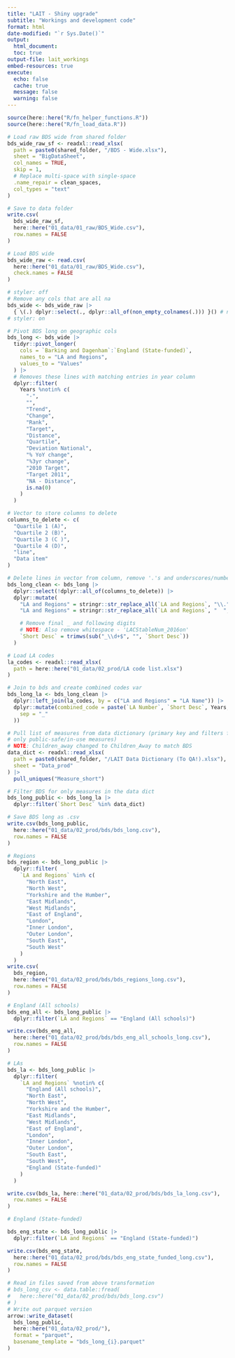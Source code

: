 ```yaml
---
title: "LAIT - Shiny upgrade"
subtitle: "Workings and development code"
format: html
date-modified: "`r Sys.Date()`"
output:
  html_document:
  toc: true
output-file: lait_workings
embed-resources: true
execute:
  echo: false
  cache: true
  message: false
  warning: false
---
```



```r
source(here::here("R/fn_helper_functions.R"))
source(here::here("R/fn_load_data.R"))
```


```r
# Load raw BDS wide from shared folder
bds_wide_raw_sf <- readxl::read_xlsx(
  path = paste0(shared_folder, "/BDS - Wide.xlsx"),
  sheet = "BigDataSheet",
  col_names = TRUE,
  skip = 1,
  # Replace multi-space with single-space
  .name_repair = clean_spaces,
  col_types = "text"
)

# Save to data folder
write.csv(
  bds_wide_raw_sf,
  here::here("01_data/01_raw/BDS_Wide.csv"),
  row.names = FALSE
)
```


```r
# Load BDS wide
bds_wide_raw <- read.csv(
  here::here("01_data/01_raw/BDS_Wide.csv"),
  check.names = FALSE
)

# styler: off
# Remove any cols that are all na
bds_wide <- bds_wide_raw |>
  { \(.) dplyr::select(., dplyr::all_of(non_empty_colnames(.))) }() # nolint: brace
# styler: on
```


```r
# Pivot BDS long on geographic cols
bds_long <- bds_wide |>
  tidyr::pivot_longer(
    cols = `Barking and Dagenham`:`England (State-funded)`,
    names_to = "LA and Regions",
    values_to = "Values"
  ) |>
  # Removes these lines with matching entries in year column
  dplyr::filter(
    Years %notin% c(
      "-",
      "",
      "Trend",
      "Change",
      "Rank",
      "Target",
      "Distance",
      "Quartile",
      "Deviation National",
      "% YoY change",
      "%3yr change",
      "2010 Target",
      "Target 2011",
      "NA - Distance",
      is.na(0)
    )
  )
```


```r
# Vector to store columns to delete
columns_to_delete <- c(
  "Quartile 1 (A)",
  "Quartile 2 (B)",
  "Quartile 3 (C )",
  "Quartile 4 (D)",
  "line",
  "Data item"
)

# Delete lines in vector from column, remove '.'s and underscores/number
bds_long_clean <- bds_long |>
  dplyr::select(!dplyr::all_of(columns_to_delete)) |>
  dplyr::mutate(
    "LA and Regions" = stringr::str_replace_all(`LA and Regions`, "\\.", " "),
    "LA and Regions" = stringr::str_replace_all(`LA and Regions`, "  ", "\\. "),

    # Remove final _ and following digits
    # NOTE: Also remove whitespace - 'LACStableNum_2016on'
    `Short Desc` = trimws(sub("_\\d+$", "", `Short Desc`))
  )
```


```r
# Load LA codes
la_codes <- readxl::read_xlsx(
  path = here::here("01_data/02_prod/LA code list.xlsx")
)

# Join to bds and create combined codes var
bds_long_la <- bds_long_clean |>
  dplyr::left_join(la_codes, by = c("LA and Regions" = "LA Name")) |>
  dplyr::mutate(combined_code = paste(`LA Number`, `Short Desc`, Years,
    sep = "_"
  ))
```


```r
# Pull list of measures from data dictionary (primary key and filters for
# only public-safe/in-use measures)
# NOTE: Children_away changed to Children_Away to match BDS
data_dict <- readxl::read_xlsx(
  path = paste0(shared_folder, "/LAIT Data Dictionary (To QA!).xlsx"),
  sheet = "Data_prod"
) |>
  pull_uniques("Measure_short")

# Filter BDS for only measures in the data dict
bds_long_public <- bds_long_la |>
  dplyr::filter(`Short Desc` %in% data_dict)
```


```r
# Save BDS long as .csv
write.csv(bds_long_public,
  here::here("01_data/02_prod/bds/bds_long.csv"),
  row.names = FALSE
)
```


```r
# Regions
bds_region <- bds_long_public |>
  dplyr::filter(
    `LA and Regions` %in% c(
      "North East",
      "North West",
      "Yorkshire and the Humber",
      "East Midlands",
      "West Midlands",
      "East of England",
      "London",
      "Inner London",
      "Outer London",
      "South East",
      "South West"
    )
  )
write.csv(
  bds_region,
  here::here("01_data/02_prod/bds/bds_regions_long.csv"),
  row.names = FALSE
)

# England (All schools)
bds_eng_all <- bds_long_public |>
  dplyr::filter(`LA and Regions` == "England (All schools)")

write.csv(bds_eng_all,
  here::here("01_data/02_prod/bds/bds_eng_all_schools_long.csv"),
  row.names = FALSE
)

# LAs
bds_la <- bds_long_public |>
  dplyr::filter(
    `LA and Regions` %notin% c(
      "England (All schools)",
      "North East",
      "North West",
      "Yorkshire and the Humber",
      "East Midlands",
      "West Midlands",
      "East of England",
      "London",
      "Inner London",
      "Outer London",
      "South East",
      "South West",
      "England (State-funded)"
    )
  )

write.csv(bds_la, here::here("01_data/02_prod/bds/bds_la_long.csv"),
  row.names = FALSE
)

# England (State-funded)

bds_eng_state <- bds_long_public |>
  dplyr::filter(`LA and Regions` == "England (State-funded)")

write.csv(bds_eng_state,
  here::here("01_data/02_prod/bds/bds_eng_state_funded_long.csv"),
  row.names = FALSE
)
```



```r
# Read in files saved from above transformation
# bds_long_csv <- data.table::fread(
#   here::here("01_data/02_prod/bds/bds_long.csv")
# )
# Write out parquet version
arrow::write_dataset(
  bds_long_public,
  here::here("01_data/02_prod/"),
  format = "parquet",
  basename_template = "bds_long_{i}.parquet"
)
```

